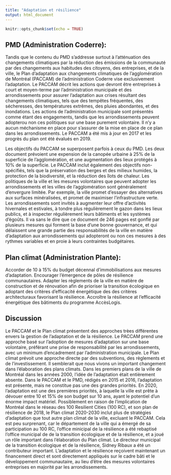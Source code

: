 ```yaml
---
title: "Adaptation et résilience"
output: html_document
---
```


```r
knitr::opts_chunk$set(echo = TRUE)
```

## PMD (Administration Coderre): 

Tandis que le contenu du PMD s'addresse surtout à l'atténuation des changements climatiques par la réduction des émissions de la communauté par des changements aux habitudes des citoyens, des entreprises, et de la ville, le Plan d'adaptation aux changements climatiques de l'agglomération de Montréal (PACCAM) de l'administration Coderre vise exclusivement l'adaptation. Le PACCAM décrit les actions que devront être entreprises à court et moyen-terme par l'administration municipale et des arrondissements pour assurer l'adaptation aux crises résultant des changements climatiques, tels que des tempêtes fréquentes, des sécheresses, des températures extrêmes, des pluies abondantes, et des inondations. Les actions de l'administration municipale sont présentés comme étant des engagements, tandis que les arrondissements peuvent adopterou non ces politiques sur une base purement volontaire. Il n'y a aucun méchanisme en place pour s'assurer de la mise en place de ce plan dans les arrondissements. Le PACCAM a été mis à jour en 2017 et les progrès du plan ont été évalués en 2019.

Les objectifs du PACCAM se superposent parfois à ceux du PMD. Les deux document prévoient une expension de la canopée urbaine à 25% de la superficie de l'agglomération, et une augmentation des lieux protégés à 10% de la superficie. Le PACCAM inclut également des objectifs non-spécifiés, tels que la préservation des berges et des milieux humides, la protection de la biodiversité, et la réduction des îlots de chaleur. Les politiques de la ville et les mesures volontaires que peuvent adopter les arrondissements et les villes de l'agglomération sont généralement d'envergure limitée. Par exemple, la ville promet d'essayer des alternatives aux surfaces minéralisées, et promet de maximiser l'infrastructure verte. Les arrondissements sont invités à augmenter leur offre d'activités hivernales et estivales, à tondre plus régulièrement le gazon dans les lieux publics, et à inspecter régulièrement leurs bâtiments et les systèmes d'égoûts. Il va sans le dire que ce document de 246 pages est gonflé par plusieurs mesures qui forment la base d'une bonne gouvernance, et qui délaissent une grande partie des responsabilités de la ville en matière d'adaptation aux arrondissements qui adopteront ou non ces mesures à des rythmes variables et en proie à leurs contraintes budgétaires.

## Plan climat (Administration Plante): 

Accorder de 10 à 15% du budget décennal d'immobilisations aux mesures d'adaptation. Encourager l'émergence de pôles de résilience communautaires. Adapter les règlements de la ville en matière de construction et de rénovation afin de prioriser la transition écologique en adoptant des critères d'efficacité énergétique  des des critères architecturaux favorisant la résilience. Accroître la résilience at l'efficacité énergétique des bâtiments du programme AccèsLogis.

## Discussion

Le PACCAM et le Plan climat présentent des approches trèes différentes envers la gestion de l'adaptation et de la résilience. Le PACCAM prend une approche basé sur l'adoption de mesures d'adaptation sur une base volontaire, préférant une prise de responsabilité par les arrondissements, avec un minimum d'encadrement par l'administration municipale. Le Plan climat prévoit une approche directe par des subventions, des règlements et de l'investissement. Il semblerait que nous vivons un important changement dans l'élaboration des plans climats. Dans les premiers plans de la ville de Montréal dans les années 2000, l'idée de l'adaptation était entièrement absente. Dans le PACCAM et le PMD, rédigés en 2015 et 2016, l'adaptation est présente, mais ne constitue pas une des grandes priorités. En 2020, l'adaptation est une des premières priorités, à laquelle la ville est prête à dévouer entre 10 et 15% de son budget sur 10 ans, ayant le potentiel d'un énorme impact matériel. Possiblement en raison de l'implication de Montréal dans le réseau des 100 Resilient Cities (100 RC), et son plan de résilience de 2018, le Plan climat 2020-2030 inclut plus de stratégies d'adaptation que tout autre plan climat de la ville, excluant le PACCAM. Cela est peu surprenant, car le département de la ville qui a émergé de sa participation au 100 RC, l'office minicipal de la résilience a été rebaptisé l'office municipal de de la transition écologique et de la résilience, et a joué un rôle important dans l'élaboration du Plan climat. Le directeur municipal de la transition écologique et de la résilience, Sidney Ribaux a été un contributeur important. L'adaptation et le résilience reçoivent maintenant un financement direct et sont directement appliqués sur le cadre bâti et le développement communautaire, au lieu d'être des mesures volontaires entreprises en majorité par les arrondissements.